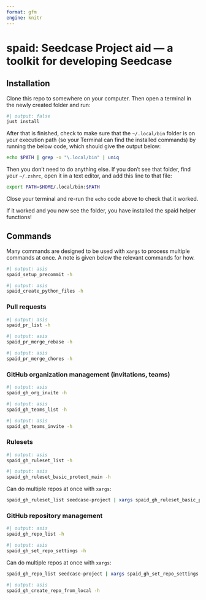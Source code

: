 ```yaml
---
format: gfm
engine: knitr
---
```


<!-- Don't edit README.md directly, edit README.qmd and render to Markdown via `just build-readme` -->

# spaid: Seedcase Project aid --- a toolkit for developing Seedcase

## Installation

Clone this repo to somewhere on your computer. Then open a terminal in
the newly created folder and run:

```bash
#| output: false
just install
```

After that is finished, check to make sure that the `~/.local/bin`
folder is on your execution path (so your Terminal can find the
installed commands) by running the below code, which should give the
output below:

```bash
echo $PATH | grep -o "\.local/bin" | uniq
```

Then you don't need to do anything else. If you don't see that folder,
find your `~/.zshrc`, open it in a text editor, and add this line to
that file:

``` bash
export PATH=$HOME/.local/bin:$PATH
```

Close your terminal and re-run the `echo` code above to check that it worked.

If it worked and you now see the folder, you have installed the spaid
helper functions!

## Commands

Many commands are designed to be used with `xargs` to process multiple
commands at once. A note is given below the relevant commands for how.

```bash
#| output: asis
spaid_setup_precommit -h
```

```bash
#| output: asis
spaid_create_python_files -h
```

### Pull requests

```bash
#| output: asis
spaid_pr_list -h
```

```bash
#| output: asis
spaid_pr_merge_rebase -h
```

```bash
#| output: asis
spaid_pr_merge_chores -h
```

### GitHub organization management (invitations, teams)

```bash
#| output: asis
spaid_gh_org_invite -h
```

```bash
#| output: asis
spaid_gh_teams_list -h
```

```bash
#| output: asis
spaid_gh_teams_invite -h
```

### Rulesets

```bash
#| output: asis
spaid_gh_ruleset_list -h
```

```bash
#| output: asis
spaid_gh_ruleset_basic_protect_main -h
```

Can do multiple repos at once with `xargs`:

``` bash
spaid_gh_ruleset_list seedcase-project | xargs spaid_gh_ruleset_basic_protect_main
```

### GitHub repository management

```bash
#| output: asis
spaid_gh_repo_list -h
```

```bash
#| output: asis
spaid_gh_set_repo_settings -h
```

Can do multiple repos at once with `xargs`:

``` bash
spaid_gh_repo_list seedcase-project | xargs spaid_gh_set_repo_settings
```

```bash
#| output: asis
spaid_gh_create_repo_from_local -h
```

